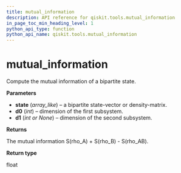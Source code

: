 ```yaml
---
title: mutual_information
description: API reference for qiskit.tools.mutual_information
in_page_toc_min_heading_level: 1
python_api_type: function
python_api_name: qiskit.tools.mutual_information
---
```


# mutual\_information

<Function id="qiskit.tools.mutual_information" github="https://github.com/qiskit/qiskit/tree/stable/0.14/qiskit/tools/qi/qi.py" signature="mutual_information(state, d0, d1=None)">
  Compute the mutual information of a bipartite state.

  **Parameters**

  *   **state** (*array\_like*) – a bipartite state-vector or density-matrix.
  *   **d0** (*int*) – dimension of the first subsystem.
  *   **d1** (*int or None*) – dimension of the second subsystem.

  **Returns**

  The mutual information S(rho\_A) + S(rho\_B) - S(rho\_AB).

  **Return type**

  float
</Function>

